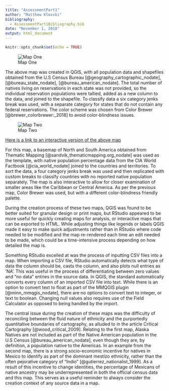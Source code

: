 ```yaml
---
title: "AssessmentPart1"
author: "Matthew Klovski"
bibliography:
  - AssessmentPart1Bibliography.bib
date: "November 1, 2018"
output: html_document
---
```


```r
knitr::opts_chunk$set(echo = TRUE)
```


![Map One](qgis_native_map.jpg)



The above map was created in QGIS, with all population data and shapefiles obtained from the U.S Census Bureau [@geography_cartographic_nodate], [@bureau_state_nodate], [@bureau_american_nodate]. The total number of natives living on reservations in each state was not provided, so the individual reservation populations were tallied, added as a new column to the data, and joined to the shapefile. To classify data a six category jenks break was used, with a separate category for states that do not contain any federal reservations. The color scheme was chosen from Color Brewer [@brewer_colorbrewer:_2018] to avoid color-blindness issues.

![Map Two](r_native_map.png)



[Here is a link to an interactive version of the above map](file:///C:/Users/klovs/Documents/UCL/CASA%200005/Assessment%20One/InteractiveNativeMap.html)

For this map, a basemap of North and South America obtained from Thematic Mapping [@sandvik_thematicmapping.org_nodate] was used as the template, with native population percentage data from the CIA World Factbook [@cia_world_nodate] joined to the countries and territories. To sort the data, a four category jenks break was used and then replicated with custom breaks to classify countries with no reported native population separately. The map is also interactive to allow for closer examination of smaller areas like the Caribbean or Central America. As per the previous map, Color Brewer was used, but with a different color-blindness friendly palette.

During the creation process of these two maps, QGIS was found to be better suited for granular design or print maps, but RStudio appeared to be more useful for quickly creating maps for analysis, or interactive maps that can be exported to HTML. While adjusting things like legends or labels QGIS made it easy to make quick adjustments rather than in RStudio where code needed to be modified and the map re-rendered each time an edit needed to be made, which could be a time-intensive process depending on how detailed the map is. 

Something RStudio excelled at was the process of inputting CSV files into a map. When importing a CSV file, RStudio automatically detects what type of data the column should be, casts the column, and also plots null entries as ‘NA’. This was useful in the process of differentiating between zero values and “no data” entries in the source data. In QGIS, the standard automatically converts every column of an imported CSV file into text. While there is an option to convert text to float as part of the MMQGIS plugin [@minn_mmqgis_nodate], there are no options to convert text to integer, or text to boolean. Changing null values also requires use of the Field Calculator as opposed to being handled by the import.


The central issue during the creation of these maps was the difficulty of reconciling between the fluid nature of ethnicity and the purportedly quantitative boundaries of cartography, as alluded to in the article Critical Cartography [@wood_critical_2009]. Relating to the first map, Alaska Natives are not included as part of the Native American population in the U.S Census [@bureau_american_nodate], even though they are, by definition, a population native to the Americas. In an example from the second map, there is a strong socio-economic incentive for natives in Mexico to identify as part of the dominant mestizo ethnicity, rather than the often pejorative category of “Indio” [@gutierrez_nationalist_1999]. As a result of this incentive to change identities, the percentage of Mexicans of native ancestry may be underrepresented in both the official census data and this map. This serves as a useful reminder to always consider the creation context of any source data in a map.

